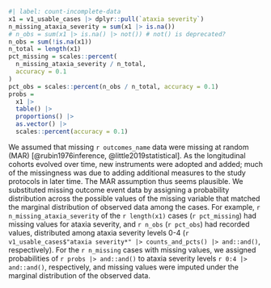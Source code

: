 
```r
#| label: count-incomplete-data
x1 = v1_usable_cases |> dplyr::pull(`ataxia severity`)
n_missing_ataxia_severity = sum(x1 |> is.na())
# n_obs = sum(x1 |> is.na() |> not()) # not() is deprecated?
n_obs = sum(!is.na(x1))
n_total = length(x1)
pct_missing = scales::percent(
  n_missing_ataxia_severity / n_total, 
  accuracy = 0.1
)
pct_obs = scales::percent(n_obs / n_total, accuracy = 0.1)
probs =
  x1 |>
  table() |>
  proportions() |>
  as.vector() |>
  scales::percent(accuracy = 0.1)

```

We assumed that missing `r outcomes_name` data
were missing at random (MAR)
[@rubin1976inference, @little2019statistical].
As the longitudinal cohorts evolved over time,
new instruments were adopted and added;
much of the missingness was due to
adding additional measures to the study protocols in later time.
The MAR assumption thus seems plausible.
We substituted missing outcome event data
by assigning a probability distribution across the
possible values of the missing variable
that matched the marginal distribution of observed data
among the cases.
For example,
`r n_missing_ataxia_severity` of the `r length(x1)` cases (`r pct_missing`)
had missing values for ataxia severity,
and `r n_obs` (`r pct_obs`) had recorded values,
distributed among ataxia severity levels 0-4
(`r v1_usable_cases$"ataxia severity*" |> counts_and_pcts() |> and::and()`,
respectively).
For the `r n_missing` cases with missing values,
we assigned probabilities of `r probs |> and::and()`
to ataxia severity levels `r 0:4 |> and::and()`, respectively,
and missing values were imputed under the marginal distribution
of the observed data.

